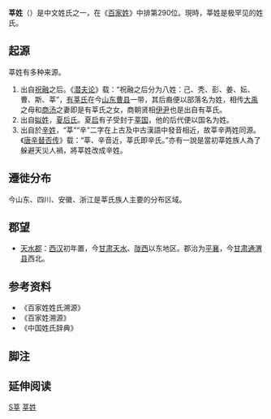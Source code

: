 {{redirect2|莘|同名縣份|莘縣}}
{{姓氏
|姓氏=莘
|拼音=Shēn
|南京官話=sen<sup>1</sup>
|中国大陆=Shen
|台湾=Shen
|香港=
|澳门=
|新加坡=
|马来西亚=
|越南=Sân/Tân
|韩国=
|反切=
|同音字=
|堂号=
|郡望=[[天水郡|天水郡]]
}}

'''莘姓'''（{{標音|字=莘|拼音=shēn|南京=sen<sup>1</sup>|反切=所臻|中古=srin}}）是中文姓氏之一，在《[[百家姓|百家姓]]》中排第290位。現時，莘姓是极罕见的姓氏。

== 起源 ==
莘姓有多种来源。
# 出自[[祝融|祝融]]之后。《[[潜夫论|潜夫论]]》载：“祝融之后分为八姓：己、秃、彭、姜、妘、曹、斯、莘”，[[有莘氏|有莘氏]]在今[[山东|山东]][[曹县|曹县]]一带，其后裔便以部落名为姓，相传[[大禹|大禹]]之母和[[商汤|商汤]]之妻即是有莘氏之女，商朝贤相[[伊尹|伊尹]]也是出自有莘氏。
# 出自[[姒姓|姒姓]]，[[夏后氏|夏后氏]]。夏[[启|启]]有子受封于[[莘国|莘国]]，他的后代便以国名为姓。
# 出自於[[辛姓|辛姓]]，“莘”“辛”二字在上古及中古漢語中發音相近，故莘辛两姓同源。《[[唐辛替否传|唐辛替否传]]》载：“莘、辛音近，莘氏即辛氏。”亦有一說是當初莘姓族人為了躲避天災人禍，將莘姓改成辛姓。

== 遷徙分布 ==
今山东、四川、安徽、浙江是莘氏族人主要的分布区域。

== 郡望 ==
*[[天水郡|天水郡]]：[[西汉|西汉]]初年置，今[[甘肃|甘肃]][[天水|天水]]、[[陇西|陇西]]以东地区。郡治为[[平襄|平襄]]，今[[甘肃|甘肃]][[通渭县|通渭县]]西北。

== 参考资料 ==
{{Reflist|2}}
*《百家姓姓氏溯源》
*《百家姓溯源》
*《中国姓氏辞典》

==脚注==
<references group="注释"/>

== 延伸阅读 ==
{{Wikisource further reading}}
[[Category:罕見或停用漢姓|S莘]]
[[Category:莘姓|]]